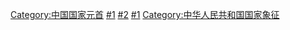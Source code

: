 {{中华人民共和国国家元首|nocat}}

[[Category:中国国家元首|Category:中国国家元首]]
[[Category:中华人民共和国领导人|#1]]
[[Category:中华人民共和国中央国家机构|#2]]
[[Category:中华人民共和国中央政府官员|#1]]
[[Category:中华人民共和国国家象征|Category:中华人民共和国国家象征]]
